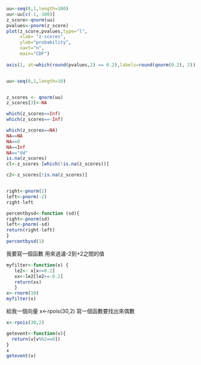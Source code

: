 ```r
uu<-seq(0,1,length=100)
uu<-uu[c(-1,-100)]
z_score<-qnorm(uu) 
pvalues<-pnorm(z_score) 
plot(z_score,pvalues,type="l",
     xlab= "z-scores",
     ylab="probability",
     xaxt="n",
     main="CDF")
      
axis(1, at=which(round(pvalues,2) == 0.2),labels=round(qnorm(0.2), 2))



```

```r
uu<-seq(0,1,length=10)


z_scores <- qnorm(uu) 
z_scores[3]<-NA 

which(z_scores==Inf) 
which(z_scores==-Inf) 

which(z_scores==NA) 
NA==NA 
NA==0 
NA==Inf 
NA=="dd" 
is.na(z_scores) 
cl<-z_scores [which(!is.na(z_scores))] 

c2<-z_scores[!is.na(z_scores)]



```

```r
right<-pnorm(2)
left<-pnorm(-2)
right-left 

```

```r
percentbysd<-function (sd){
right<-pnorm(sd)
left<-pnorm(-sd)
return(right-left)
}
percentbysd(1)

```
我要寫一個函數
用來過濾-2到+2之間的值
```r
myfilter<-function(x) {
   le2<- x[x<=0.2] 
   xx<-le2[le2>=-0.2] 
   return(xx)
   } 
x<-rnorm(10) 
myfilter(x)

```
給我一個向量
x<-rpois(30,2)
寫一個函數要找出來偶數

```r
x<-rpois(30,2)

getevent<-function(v){
  return(v[v%%2==0])
}
x
getevent(x)

```








